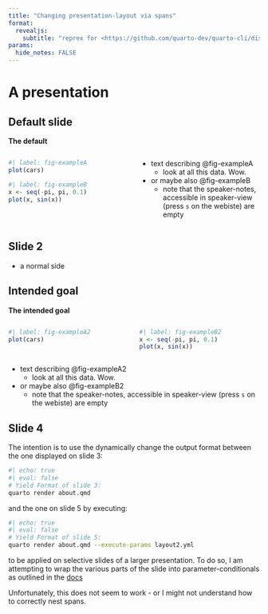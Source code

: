 ```yaml
---
title: "Changing presentation-layout via spans"
format: 
  revealjs: 
    subtitle: "reprex for <https://github.com/quarto-dev/quarto-cli/discussions/12013>"
params:
  hide_notes: FALSE
---
```


# A presentation

## Default slide

**The default**

:::: {.columns}

::: {.column width="50%"}

```r
#| label: fig-exampleA
plot(cars)
```

```r
#| label: fig-exampleB
x <- seq(-pi, pi, 0.1)
plot(x, sin(x))
```

::: 

::: {.column width="50%"}

- text describing @fig-exampleA
    - look at all this data. Wow.
- or maybe also @fig-exampleB
    - note that the speaker-notes, accessible in speaker-view (press `s` on the webiste) are empty

::: 

:::: 

## Slide 2

- a normal side

## Intended goal

**The intended goal**

:::: {.columns}

::: {.column width="50%"}

```r
#| label: fig-exampleA2
plot(cars)
```

::: 

::: {.column width="50%"}
```r
#| label: fig-exampleB2
x <- seq(-pi, pi, 0.1)
plot(x, sin(x))
```

::: 

:::: 

::: {.notes}

- text describing @fig-exampleA2
    - look at all this data. Wow.
- or maybe also @fig-exampleB2
    - note that the speaker-notes, accessible in speaker-view (press `s` on the webiste) are empty

::: 

## Slide 4

The intention is to use the dynamically change the output format between the one displayed on slide 3:



```bash
#| echo: true
#| eval: false
# Yield Format of slide 3:
quarto render about.qmd
```

and the one on slide 5 by executing:

```bash
#| echo: true
#| eval: false
# Yield Format of slide 5:
quarto render about.qmd --execute-params layout2.yml
```

to be applied on selective slides of a larger presentation.
To do so, I am attempting to wrap the various parts of the slide into parameter-conditionals as outlined in the [docs](https://quarto.org/docs/authoring/conditional.html#matching-against-metadata)

Unfortunately, this does not seem to work - or I might not understand how to correctly nest spans.
